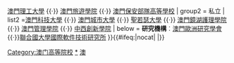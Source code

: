 {{Navbox
| name  = 澳門高等教育
| title = {{MAC}}[[澳門大學列表|高等教育]]
| titlestyle = background:#8BC2B5
| belowstyle = background:#8BC2B5
| image = [[File:Coat_of_arms_of_Macao.svg|70px|澳門特別行政區區徽]]

| above = 
| group1 = 公立
| list1  =[[澳門大學]] {{·}} [[澳門理工大學]] {{·}} [[澳門旅遊學院]] {{·}} [[澳門保安部隊高等學校]]
| group2 = 私立
| list2  =[[澳門科技大學]] {{·}} [[澳門城市大學]] {{·}} [[聖若瑟大學]] {{·}} [[澳門鏡湖護理學院]] {{·}} [[澳門管理學院]] {{·}} [[中西創新學院]]
| below = '''研究機構'''︰[[澳門歐洲研究學會]]{{·}}[[聯合國大學國際軟件技術研究所]]
}}<includeonly>{{#ifeq:{{{1}}}|nocat|<!--空-->|[[Category:澳门高等院校]]}}</includeonly><noinclude>
[[Category:澳门高等院校|*]]
[[Category:澳门高等院校导航模板|澳]]
</noinclude>